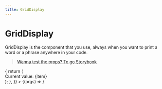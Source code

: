 ```yaml
---
title: GridDisplay
---
```




# GridDisplay

GridDisplay is the component that you use, always when you want to print a word or a phrase anywhere in your code.

> [Wanna test the props? To go Storybook](https://storybook.skynexui.dev/?path=/docs/components-griddisplay--grid-display-component)

<ArgsTable of={GridDisplay} />

<Canvas>
  <Story
    name="GridDisplay Component"
    args={{
      data: [1, 2, 3, 4, 5],
      crossAxisCount: {
        xs: 3,
      },
      itemBuilder: (index, item) => {
        return (
          <div>
            Current value: {item}
          </div>
        );
      },
    }}
  >
    {(args) => <GridDisplay {...args} />}
  </Story>
</Canvas>

      